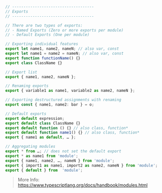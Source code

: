 
```Typescript
// ------------------------------------
// Exports
// ------------------------------------

// There are two types of exports:
// - Named Exports (Zero or more exports per module)
// - Default Exports (One per module)

// Exporting individual features
export let name1, name2, nameN; // also var, const
export let name1 = name2 = nameN; // also var, const
export function functionName() {}
export class ClassName {}

// Export list
export { name1, name2, nameN };

// Renaming exports
export { variable1 as name1, variable2 as name2, nameN };

// Exporting destructured assignments with renaming
export const { name1, name2: bar } = o;

// Default exports
export default expression;
export default class ClassName {}
export default function () {} // also class, function*
export default function name1() {} // also class, function*
export { name1 as default, … };

// Aggregating modules
export * from …; // does not set the default export
export * as name1 from 'module';
export { name1, name2, …, nameN } from 'module';
export { import1 as name1, import2 as name2, nameN } from 'module';
export { default } from  'module';
```

> More Info: https://www.typescriptlang.org/docs/handbook/modules.html
